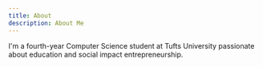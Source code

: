 ```yaml
---
title: About
description: About Me
---
```


I'm a fourth-year Computer Science student at Tufts University passionate about education and social impact entrepreneurship.